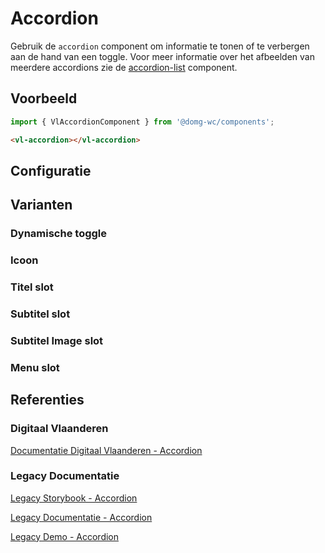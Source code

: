 
# Accordion

<CustomDocMetaData id="components-accordion" />

Gebruik de `accordion` component om informatie te tonen of te verbergen aan de hand van een toggle.
Voor meer informatie over het afbeelden van meerdere accordions zie de
[accordion-list](/docs/components-accordion-list--documentatie) component.


## Voorbeeld

```js
import { VlAccordionComponent } from '@domg-wc/components';
```

```html
<vl-accordion></vl-accordion>
```

<Canvas of={VlAccordionStories.AccordionDefault} />


## Configuratie

<ArgTypes of={VlAccordionStories.AccordionDefault} />


## Varianten

### Dynamische toggle

<Canvas of={VlAccordionStories.AccordionDynamicToggle} />

### Icoon

<Canvas of={VlAccordionStories.AccordionIcon} />

### Titel slot

<Canvas of={VlAccordionStories.AccordionTitleSlot} />

### Subtitel slot

<Canvas of={VlAccordionStories.AccordionSubtitleSlot} />

### Subtitel Image slot

<Canvas of={VlAccordionStories.AccordionImageSubtitleSlot} />

### Menu slot

<Canvas of={VlAccordionStories.AccordionMenuSlot} />

## Referenties

### Digitaal Vlaanderen

[Documentatie Digitaal Vlaanderen - Accordion](https://overheid.vlaanderen.be/webuniversum/v3/documentation/js-components/vl-ui-accordion)

### Legacy Documentatie

[Legacy Storybook - Accordion](https://webcomponenten.omgeving.vlaanderen.be/storybook/?path=/docs/custom-elements-vl-accordion--default)

[Legacy Documentatie - Accordion](https://webcomponenten.omgeving.vlaanderen.be/doc/VlAccordion.html)

[Legacy Demo - Accordion](https://webcomponenten.omgeving.vlaanderen.be/demo/vl-accordion.html)
